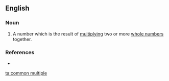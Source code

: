 ==English==

===Noun===
'''{{en-noun|sg=[[common]] [[multiple]]}}'''

# {{math}} A number which is the result of [[multiplying]] two or more [[whole number]]s together.

===References===
* {{R:American Heritage 2000}}

[[ta:common multiple]]
